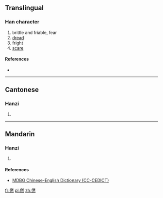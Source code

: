 ==Translingual==

===Han character===
{{Han char|rn=9|rad=人|as=12|sn=14|four=|canj=人月大火 (OBKF)}}

# brittle and friable, fear
# [[dread]]
# [[fright]]
# [[scare]]

====References====
* {{Han ref|kx=0116.240|hdz=10220.130|uh=3484|ud=13444}}

----

==Cantonese==

===Hanzi===
{{yue-hanzi|jyut=[[ngam4]], [[zim5]]|y=ngam4, jim5}}

# {{defn|lang=yue|sort=人12}}

----

==Mandarin==

===Hanzi===
{{cmn-hanzi|pin=[[rǎn]] ([[ran3]]), [[nàng]] ([[nang4]]), [[nèn]] ([[nen4]])|wg=jan<sup>3</sup>, nang<sup>4</sup>, nen<sup>4</sup>}}

# {{defn|lang=cmn|sort=人12}}

====References====
*[http://www.mdbg.net/chindict/chindict.php?page=worddict&wdrst=1&wdqb=%E3%92%84 MDBG Chinese-English Dictionary (CC-CEDICT)]

[[fr:㒄]]
[[pl:㒄]]
[[zh:㒄]]
